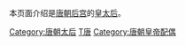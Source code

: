本页面介绍是[[唐朝|唐朝]][[后宫|后宫]]的[[皇太后|皇太后]]。

[[Category:唐朝太后|Category:唐朝太后]]
[[Category:中國各朝代皇太后|T唐]]
[[Category:唐朝皇帝配偶|Category:唐朝皇帝配偶]]